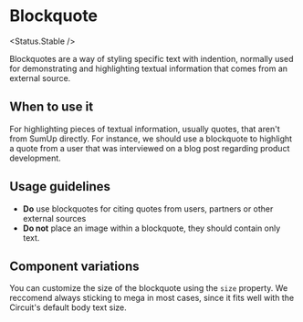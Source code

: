 
# Blockquote

<Status.Stable />

Blockquotes are a way of styling specific text with indention, normally used for demonstrating and highlighting textual information that comes from an external source.

<Story id="typography-blockquote--base" />
<Props />

## When to use it

For highlighting pieces of textual information, usually quotes, that aren't from SumUp directly.
For instance, we should use a blockquote to highlight a quote from a user that was interviewed on a blog post regarding product development.

## Usage guidelines

- **Do** use blockquotes for citing quotes from users, partners or other external sources
- **Do not** place an image within a blockquote, they should contain only text.

## Component variations

You can customize the size of the blockquote using the `size` property.
We reccomend always sticking to mega in most cases, since it fits well with the Circuit's default body text size.

<Story id="typography-blockquote--sizes" />
